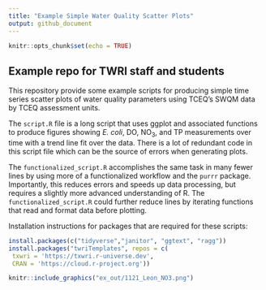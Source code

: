 ```yaml
---
title: "Example Simple Water Quality Scatter Plots"
output: github_document
---
```


```r
knitr::opts_chunk$set(echo = TRUE)
```

## Example repo for TWRI staff and students

This repository provide some example scripts for producing
simple time series scatter plots of water quality parameters
using TCEQ's SWQM data by TCEQ assessment units.

The `script.R` file is a long script that uses ggplot
and associated functions to produce figures showing 
*E. coli*, DO, NO~3~, and TP measurements over time
with a trend line fit over the data. There is a lot of
redundant code in this script file which can be the source
of errors when generating plots.

The `functionalized_script.R` accomplishes the same task in 
many fewer lines by using more of a functionalized workflow and
the `purrr` package. Importantly, this reduces errors and speeds up
data processing, but requires a slightly more advanced understanding of R.
The `functionalized_script.R` could further reduce lines by iterating functions
that read and format data before plotting. 

Installation instructions for packages that are required for these scripts:
```r
install.packages(c("tidyverse","janitor", "ggtext", "ragg"))
install.packages("twriTemplates", repos = c(
 txwri = 'https://txwri.r-universe.dev',
 CRAN = 'https://cloud.r-project.org'))
```

```r
knitr::include_graphics("ex_out/1121_Leon_NO3.png")
```

